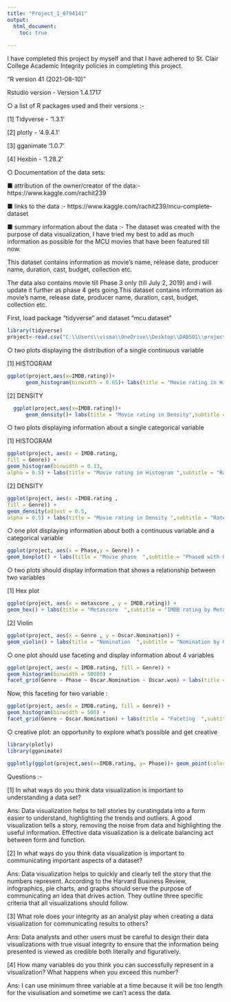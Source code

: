 ---
title: "Project_1_0794141"
output:
  html_document:
    toc: true
    
---

I have completed this project by myself and that I have adhered to St. Clair College Academic Integrity policies in completing this project.

"R version 41 (2021-08-10)"

Rstudio version - Version 1.4.1717

○	a list of R packages used and their versions :-

[1] Tidyverse - ‘1.3.1’

[2] plotly - ‘4.9.4.1’

[3] gganimate  ‘1.0.7’

[4] Hexbin - ‘1.28.2’

○	Documentation of the data sets: 

  ■	attribution of the owner/creator of the data:-
  https://www.kaggle.com/rachit239
  
  ■	links to the data :- https://www.kaggle.com/rachit239/mcu-complete-dataset
  
  ■	summary information about the data :-
  The dataset was created with the purpose of data             visualization, I have tried my best to add as much           information as possible for the MCU movies that have been    featured till now.
  
  This dataset contains information as movie’s name, release date, producer name, duration, cast, budget, collection etc.
  
  The data also contains movie till Phase 3 only (till July    2, 2019) and i will update it further as phase 4 gets        going.This dataset contains information as movie’s name,     release date, producer name, duration, cast, budget,         collection etc.
  
First, load package "tidyverse" and dataset "mcu.dataset"

```{r}
library(tidyverse)
project<-read.csv("C:\\Users\\visma\\OneDrive\\Desktop\\DAB501\\project\\mcu dataset.csv",header=TRUE)
```

○	two plots displaying the distribution of a single continuous variable


[1] HISTOGRAM


```{r}
ggplot(project,aes(x=IMDB.rating))+
      geom_histogram(binwidth = 0.05)+ labs(title = "Movie rating in Histogram",subtitle = "Rated by IMDB" , caption = "This HISTOGRAM PLOT display tha data of single continuous variable [IMDB.rating]", x = "IMDB rate" ,)
```


[2] DENSITY


```{r}
  ggplot(project,aes(x=IMDB.rating))+
      geom_density()+ labs(title = "Movie rating in Density",subtitle = "Rated by IMDB", caption = "This DENSITY PLOT display tha data of single continuous variable [IMDB.rating]" , x = "IMDB rate" )
```

○	two plots displaying information about a single categorical variable


[1] HISTOGRAM


```{r}
ggplot(project, aes(x = IMDB.rating, 
fill = Genre)) +
geom_histogram(binwidth = 0.13, 
alpha = 0.5) + labs(title = "Movie rating in Histogram ",subtitle = "Rated by IMDB with Genre" , caption = " This HISTOGRAM PLOT display tha data of single CAtegorical variable [Genre]", x = "IMDB rate" )
```


[2] DENSITY


```{r}
ggplot(project, aes(x =IMDB.rating , 
fill = Genre)) +
geom_density(adjust = 0.5, 
alpha = 0.5) + labs(title = "Movie rating in Density ",subtitle = "Rated by IMDB with Genre", caption = "This DENSITY PLOT display tha data of single CAtegorical variable [Genre]" , x = "IMDB rate" )
```

○	one plot displaying information about both a continuous variable and a categorical variable 

```{r}
ggplot(project, aes(x = Phase,y = Genre)) +
geom_boxplot() + labs(title = "Movie phase  ",subtitle = "Phased with Genre" , caption = " This BOXPLOT display information about both a continuous variable and a categorical variable [Phase] and [Genre]", x = "Phase" , y = "Genre" )
```

○	two plots should display information that shows a relationship between two variables 


[1] Hex plot


```{r}
ggplot(project, aes(x = metascore , y = IMDB.rating)) +
geom_hex() + labs(title = "Metascore  ",subtitle = "IMDB rating by Metascore", caption = " This HEXPLOT display information about relationship between two variables[Metascore] and [IMDB.rating]" , x = "Metascore" , y = "IMDB rates" )
```


[2] Violin


```{r}
ggplot(project, aes(x = Genre , y = Oscar.Nomination)) +
geom_violin() + labs(title = "Nomination  ",subtitle = "Nomination by Genre" ,caption = " This VIOLIN PLOT display information about relationship between two variables[Genre] and [Oscar.Nomination]"  , x = "Genre" , y = "Nomination" )
```

○	one plot should use faceting and display information about 4 variables 

```{r}
ggplot(project, aes(x = IMDB.rating, fill = Genre)) + 
geom_histogram(binwidth = 50000) +
facet_grid(Genre ~ Phase ~ Oscar.Nomination ~ Oscar.won) + labs(title = "Faceting  ",subtitle = "Facet between Phase, producer,oscar nomination and won", caption = " This PLOT display faceting and information about Phase, producer,oscar nomination and won "  , x = "IMDB") 
```

Now, this faceting for two variable :


```{r}
ggplot(project, aes(x = IMDB.rating, fill = Genre)) + 
geom_histogram(binwidth = 500) +
facet_grid(Genre ~ Oscar.Nomination) + labs(title = "Faceting  ",subtitle = "Facet between Phase, producer, oscar nomination and won" ,caption = " This PLOT display faceting and information about 2 variables Genre and oscar nomination " , x = "IMDB" ) 
```

○	creative plot: an opportunity to explore what’s possible and get creative 

```{r}
library(plotly)
library(gganimate)
```
```{r}
ggplotly(ggplot(project,aes(x=IMDB.rating, y= Phase))+ geom_point(color="violet") +  labs(title = "Movie rating in Creative plot ",subtitle = "Rated by IMDB with Genre" , x = "IMDB rate" , y = "Genre")) 
```

Questions :-

 
[1]   In what ways do you think data visualization is important to understanding a data set? 

Ans:  Data visualization helps to tell stories by curatingdata into a form easier to understand, highlighting the trends and outliers. A good visualization tells a       story, removing the noise from data and highlighting the useful information. Effective data visualization is a delicate balancing act between form and function.


[2]   In what ways do you think data visualization is important to communicating important aspects of a dataset?

Ans:  Data visualization helps to quickly and clearly tell the story that the numbers represent. According to the Harvard Business Review, infographics, pie charts,          and graphs should serve the purpose of communicating an idea that drives action. They outline three specific criteria that all visualizations should             follow.


[3]   What role does your integrity as an analyst play when creating a data visualization for communicating results to others?


Ans:  Data analysts and other users must be careful to design their data visualizations with true visual integrity to ensure that the information being              presented is viewed as credible both literally and figuratively.


[4]   How many variables do you think you can successfully represent in a visualization? What happens when you exceed this number?

Ans:  I can use minimum three variable at a time because it will be too length for the visulisation and sometime we can't acess the data.



